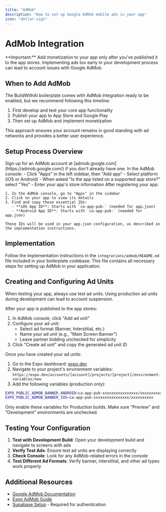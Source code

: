 ```yaml
---
title: "AdMob"
description: "How to set up Google AdMob mobile ads in your app"
icon: "dollar-sign"
---
```


# AdMob Integration

<Warning>
  **Important:** Add monetization to your app only after you've published it to the app stores. Implementing ads too early in your development process can lead to account issues with Google AdMob.
</Warning>

## When to Add AdMob

The BuildWithAI boilerplate comes with AdMob integration ready to be enabled, but we recommend following this timeline:

1. First develop and test your core app functionality
2. Publish your app to App Store and Google Play
3. Then set up AdMob and implement monetization

This approach ensures your account remains in good standing with ad networks and provides a better user experience.

## Setup Process Overview

<Steps>
  <Step title="Create AdMob Account">
    Sign up for an AdMob account at [admob.google.com](https://admob.google.com/) if you don't already have one.
  </Step>
  
  <Step title="Register Your App in AdMob">
    In the AdMob console:
    - Click "Apps" in the left sidebar, then "Add app"
    - Select platform (iOS or Android)
    - When asked "Is the app listed on a supported app store?" select "Yes"
    - Enter your app's store information
  </Step>

  <Step title="Get App IDs for Configuration">
    After registering your app:
    
    1. In the AdMob console, go to "Apps" in the sidebar
    2. Click on your app to view its details
    3. Find and copy these essential IDs:
       - **iOS App ID**: Starts with `ca-app-pub-` (needed for app.json)
       - **Android App ID**: Starts with `ca-app-pub-` (needed for app.json)
       
    These IDs will be used in your app.json configuration, as described in the implementation instructions.
  </Step>
</Steps>

## Implementation

Follow the implementation instructions in the `integrations/admob/README.md` file included in your boilerplate codebase. This file contains all necessary steps for setting up AdMob in your application.

## Creating and Configuring Ad Units

<Warning>
  When testing your app, always use test ad units. Using production ad units during development can lead to account suspension.
</Warning>

After your app is published to the app stores:

1. In AdMob console, click "Add ad unit"
2. Configure your ad unit:
   - Select ad format (Banner, Interstitial, etc.)
   - Name your ad unit (e.g., "Main Screen Banner")
   - Leave partner bidding unchecked for simplicity
3. Click "Create ad unit" and copy the generated ad unit ID

Once you have created your ad units:

1. Go to the Expo dashboard: [expo.dev](https://expo.dev/)
2. Navigate to your project's environment variables: 
   `https://expo.dev/accounts/[account]/projects/[project]/environment-variables/new`
3. Add the following variables (production only):

```bash filename="Production Environment Variables"
EXPO_PUBLIC_ADMOB_BANNER_ANDROID=ca-app-pub-xxxxxxxxxxxxxxxx/xxxxxxxxxx
EXPO_PUBLIC_ADMOB_BANNER_IOS=ca-app-pub-xxxxxxxxxxxxxxxx/xxxxxxxxxx
```

<Warning>
  Only enable these variables for Production builds. Make sure "Preview" and "Development" environments are unchecked.
</Warning>

## Testing Your Configuration

1. **Test with Development Build**: Open your development build and navigate to screens with ads
2. **Verify Test Ads**: Ensure test ad units are displaying correctly
3. **Check Console**: Look for any AdMob-related errors in the console
4. **Test Different Ad Formats**: Verify banner, interstitial, and other ad types work properly

## Additional Resources

- [Google AdMob Documentation](https://developers.google.com/admob)
- [Expo AdMob Guide](https://docs.expo.dev/versions/latest/sdk/admob/)
- [Supabase Setup](/quickstart/supabase-setup) - Required for authentication
